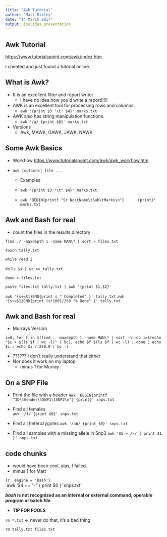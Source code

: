 ---
title: "Awk Tutorial"
author: "Matt Bixley"
date: "14 March 2017"
output: ioslides_presentation
---

## Awk Tutorial

 <https://www.tutorialspoint.com/awk/index.htm>.

I cheated and just found a tutorial online.

## What is Awk?

- It is an excellent filter and report writer.
    * I have no idea how you'd write a report!!!!!
      
- AWK is an excellent tool for processing rows and columns.
    * `awk '{print $3 "\t" $4}' marks.txt`
    
- AWK also has string manipulation functions.
    * `awk '/a/ {print $0}' marks.txt`
    
- Versions
    * Awk, MAWK, GAWK, JAWK, NAWK

## Some Awk Basics
  - Workflow
  <https://www.tutorialspoint.com/awk/awk_workflow.htm>
   
- `awk [options] file ...`

    * Examples
  
    * `awk '{print $3 "\t" $4}' marks.txt`

    * `awk 'BEGIN{printf "Sr No\tName\tSub\tMarks\n"} 
      {print}' marks.txt`


## Awk and Bash for real
- count the files in the results directory

`find ./ -maxdepth 1 -name MAN\* | sort > files.txt`

`touch tally.txt`

`while read i`

  `do`
    `ls $i | wc >> tally.txt`
    
  `done < files.txt`
  
`paste files.txt tally.txt | awk '{print $1,$2}'`

`awk '{s+=$1}END{print s " Completed" }' tally.txt`
`awk '{s+=$1}END{print (s*100)/250 "% Done" }' tally.txt`



## Awk and Bash for real
- Murrays Version

`i=0; for f in $(find . -maxdepth 1 -name MAN\* | sort -n);do i=$(echo "$i + $(ls $f | wc -l)" | bc); echo $f $(ls $f | wc -l) ; done ; echo $i ; echo $i / 250.0 | bc -l`


- ?????? I don't really understand that either
- Nor does it work on my laptop
  * minus 1 for Murray

## On a SNP File

- Print the file with a header
`awk 'BEGIN{printf "ID\tGender\tSNP1\tSNP2\n"} {print}' snps.txt`

- Find all females    
`awk '/f/ {print $0}' snps.txt`

- Find all heterozygotes
`awk '/ab/ {print $0}' snps.txt`

- Find all samples with a missing allele in Snp3
`awk '$5 ~ /-/ { print $1 }' snps.txt` 

## code chunks

- would have been cool, alas, I failed.
- minus 1 for Matt

`{r, engine = 'bash'}`  
`awk '$4 == "-" { print $0 }' snps.txt'  

***bash* is not recognized as an internal or external command,
operable program or batch file.**


- **TIP FOR FOOLS**

`rm *.txt`  <- never do that, it's a bad thing  

`rm tally.txt files.txt`
